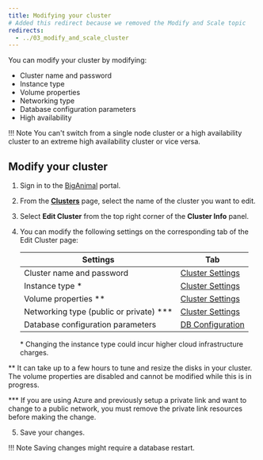 ```yaml
---
title: Modifying your cluster
# Added this redirect because we removed the Modify and Scale topic
redirects:
  - ../03_modify_and_scale_cluster
---
```


You can modify your cluster by modifying:

-   Cluster name and password
-   Instance type
-   Volume properties
-   Networking type
-   Database configuration parameters
-   High availability

!!! Note
    You can't switch from a single node cluster or a high availability cluster to an extreme high availability cluster or vice versa.

## Modify your cluster

1.  Sign in to the [BigAnimal](https://portal.biganimal.com) portal.

2.  From the [**Clusters**](https://portal.biganimal.com/clusters) page, select the name of the cluster you want to edit.

3.  Select **Edit Cluster** from the top right corner of the **Cluster Info** panel.

4.  You can modify the following settings on the corresponding tab of the Edit Cluster page:

    | Settings                            | Tab                                                                                       |
    | ----------------------------------- | ----------------------------------------------------------------------------------------- |
    | Cluster name and password           | [Cluster Settings](../../getting_started/03_create_cluster/#cluster-settings-tab)                 |
    | Instance type \*                     | [Cluster Settings](../../getting_started/03_create_cluster/#cluster-settings-tab) |
    | Volume properties \**               |  [Cluster Settings](../../getting_started/03_create_cluster/#cluster-settings-tab) |
    | Networking type (public or private) \*** | [Cluster Settings](../../getting_started/03_create_cluster/#cluster-settings-tab)|
    | Database configuration parameters   | [DB Configuration](05_db_configuration_parameters)                       |    

     
     \* Changing the instance type could incur higher cloud infrastructure charges.

   \** It can take up to a few hours to tune and resize the disks in your cluster. The volume properties are disabled and cannot be modified while this is in progress.

   \*** If you are using Azure and previously setup a private link and want to change to a public network, you must remove the private link resources before making the change.
  
5.  Save your changes.

 !!! Note
     Saving changes might require a database restart.
